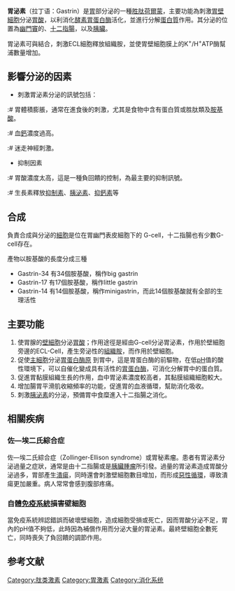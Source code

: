 {{noteTA|G1=生命科学}}
{{Infobox_gene}}
{{Infobox protein family
| Symbol = 胃泌素
| Name = 胃泌素
| image = 
| width = 
| caption = 
| Pfam = PF00918
| Pfam_clan =  
| InterPro = IPR001651
| SMART = 
| PROSITE = PDOC00232
| MEROPS = 
| SCOP = 
| TCDB = 
| OPM family = 
| OPM protein = 
| CAZy = 
| CDD = 
}}
'''胃泌素'''（拉丁语：Gastrin）是[[胃|胃]]部分泌的一種[[胜肽|胜肽]][[荷爾蒙|荷爾蒙]]，主要功能為刺激[[胃壁細胞|胃壁細胞]]分泌[[胃酸|胃酸]]，以利消化[[酵素|酵素]][[胃蛋白酶|胃蛋白酶]]活化，並進行分解[[蛋白質|蛋白質]]作用。其分泌的位置為[[幽門竇|幽門竇]]的{{tsl|en|G cell|G細胞}}、[[十二指腸|十二指腸]]，以及[[胰臟|胰臟]]。

胃泌素可與{{tsl|en|cholecystokinin B receptor|膽囊收縮素B受體}}結合，刺激ECL細胞釋放組織胺，並使胃壁細胞膜上的K<sup>+</sup>/H<sup>+</sup>ATP酶幫浦數量增加。

== 影響分泌的因素 ==
* 刺激胃泌素分泌的訊號包括：
:# 胃體積膨脹，通常在進食後的刺激，尤其是食物中含有蛋白質或胜肽類及[[胺基酸|胺基酸]]。
:# 血[[鈣|鈣]]濃度過高。
:# 迷走神經刺激。

* 抑制因素
:# 胃酸濃度太高，這是一種負回饋的控制，為最主要的抑制訊號。
:# 生長素釋放[[抑制素|抑制素]]、[[胰泌素|胰泌素]]、[[抑鈣素|抑鈣素]]等

== 合成 ==
負責合成與分泌的[[細胞|細胞]]是位在胃幽門表皮細胞下的 G-cell，十二指腸也有少數G-cell存在。
 
產物以胺基酸的長度分成三種
* Gastrin-34 有34個胺基酸，稱作big gastrin
* Gastrin-17 有17個胺基酸，稱作little gastrin
* Gastrin-14 有14個胺基酸，稱作minigastrin，而此14個胺基酸就有全部的生理活性

== 主要功能 ==
# 使胃腺的[[壁細胞|壁細胞]]分泌[[胃酸|胃酸]]；作用途徑是經由G-cell分泌胃泌素，作用於壁細胞旁邊的ECL-Cell，產生旁泌性的[[組織胺|組織胺]]，而作用於壁細胞。
# 促使[[主細胞|主細胞]]分泌[[胃蛋白酶原|胃蛋白酶原]] 到胃中，這是胃蛋白酶的前驅物，在低[[pH|pH]]值的酸性環境下，可以自催化變成具有活性的[[胃蛋白酶|胃蛋白酶]]，可消化分解胃中的蛋白質。
# 促進胃黏膜組織生長的作用，血中胃泌素濃度較高者，其黏膜組織細胞較大。
# 增加腸胃平滑肌收縮頻率的功能，促進胃的血液循環，幫助消化吸收。
# 刺激[[胰泌素|胰泌素]]的分泌，預備胃中食糜進入十二指腸之消化。

== 相關疾病 ==
=== 佐—埃二氏綜合症 ===
佐—埃二氏綜合症（Zollinger-Ellison syndrome）或胃秘素瘤。患者有胃泌素分泌過量之症狀，通常是由十二指腸或是[[胰臟|胰臟]][[腫瘤|腫瘤]]所引發。過量的胃泌素造成胃酸分泌過多，胃部產生[[潰瘍|潰瘍]]，同時還會刺激壁細胞數目增加，而形成[[惡性循環|惡性循環]]，導致潰瘍更加嚴重。病人常常會感到腹部疼痛。

=== 自體[[免疫系統|免疫系統]]損害壁細胞 ===
當免疫系統辨認錯誤而破壞壁細胞，造成細胞受損或死亡，因而胃酸分泌不足，胃內的pH值不夠低，此時因為補償作用而分泌大量的胃泌素。最終壁細胞全數死亡，同時喪失了負回饋的調節作用。
==参考文献==
{{reflist}}
{{胃肠道生理学}}
[[Category:肽类激素|Category:肽类激素]]
[[Category:胃激素|Category:胃激素]]
[[Category:消化系统|Category:消化系统]]